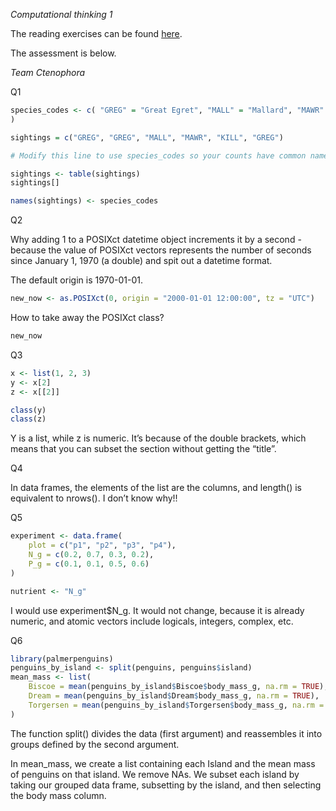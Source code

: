 *Computational thinking 1*

The reading exercises can be found [here](reading.md).

The assessment is below.

*Team Ctenophora*

Q1

```r

species_codes <- c( "GREG" = "Great Egret", "MALL" = "Mallard", "MAWR" = "Marsh Wren", "KILL" = "Killdeer"
)

sightings = c("GREG", "GREG", "MALL", "MAWR", "KILL", "GREG")

# Modify this line to use species_codes so your counts have common names

sightings <- table(sightings)
sightings[]

names(sightings) <- species_codes

```

Q2

Why adding 1 to a POSIXct datetime object increments it by a second - because the value of POSIXct vectors represents the number of seconds since January 1, 1970 (a double) and spit out a datetime format.

The default origin is 1970-01-01.

```r
new_now <- as.POSIXct(0, origin = "2000-01-01 12:00:00", tz = "UTC")
```

How to take away the POSIXct class?

```r
new_now
```

Q3

```r
x <- list(1, 2, 3)
y <- x[2]
z <- x[[2]]

class(y)
class(z)
```

Y is a list, while z is numeric. It's because of the double brackets, which means that you can subset the section without getting the "title".

Q4

In data frames, the elements of the list are the columns, and length() is equivalent to nrows(). I don't know why!!

Q5

```r
experiment <- data.frame(
    plot = c("p1", "p2", "p3", "p4"),
    N_g = c(0.2, 0.7, 0.3, 0.2),
    P_g = c(0.1, 0.1, 0.5, 0.6)
)

nutrient <- "N_g"
```

I would use experiment\$N_g. It would not change, because it is already numeric, and atomic vectors include logicals, integers, complex, etc.

Q6

```r
library(palmerpenguins) 
penguins_by_island <- split(penguins, penguins$island)
mean_mass <- list(
    Biscoe = mean(penguins_by_island$Biscoe$body_mass_g, na.rm = TRUE),
    Dream = mean(penguins_by_island$Dream$body_mass_g, na.rm = TRUE),
    Torgersen = mean(penguins_by_island$Torgersen$body_mass_g, na.rm = TRUE)
)
```

The function split() divides the data (first argument) and reassembles it into groups defined by the second argument.

In mean_mass, we create a list containing each Island and the mean mass of penguins on that island. We remove NAs. We subset each island by taking our grouped data frame, subsetting by the island, and then selecting the body mass column.
